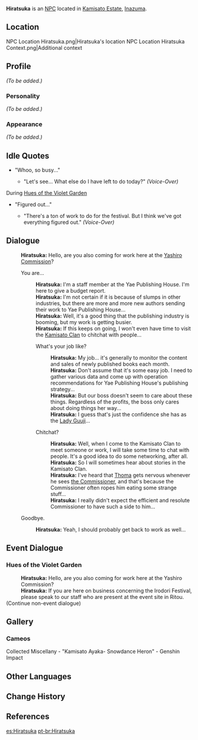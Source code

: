 {{Meta
<!-- Remove this template after adding the missing info -->
|missing_NPC_profile  = yes
}}
{{Character Infobox
|type             = NPC
|image            = NPC Hiratsuka.png
|realname         = 
|region           = Inazuma
|affiliation      = Yae Publishing House
|title            = 
|voiceEN          = [[imdb:nm3158889|Jennifer Sun Bell]]<ref name="Jennifer Sun Bell">Twitter: [https://twitter.com/jennifersunbell/status/1477077136938659840 EN VA Self Announcement]</ref>
|voiceCN          = 
|voiceJP          = 
|dialoguereward   = 
}}
'''Hiratsuka''' is an [[NPC]] located in [[Kamisato Estate]], [[Inazuma]].

==Location==
<gallery hideaddbutton="true" captionalign="center">
NPC Location Hiratsuka.png|Hiratsuka's location
NPC Location Hiratsuka Context.png|Additional context
</gallery>

==Profile==
<!--detailed story/lore information goes here-->
''(To be added.)''

===Personality===
''(To be added.)''

===Appearance===
''(To be added.)''

==Idle Quotes==
*"Whoo, so busy..."
**{{A|VO Hiratsuka 01.ogg}} "Let's see... What else do I have left to do today?" ''(Voice-Over)''

;During [[Hues of the Violet Garden]]
* "Figured out..."
** {{A|VO Hiratsuka 01 (Irodori).ogg}} "There's a ton of work to do for the festival. But I think we've got everything figured out." ''(Voice-Over)''

==Dialogue==
{{Dialogue start}}
:'''Hiratsuka:''' Hello, are you also coming for work here at the [[Yashiro Commission]]?
:{{DIcon}} You are...
::'''Hiratsuka:''' I'm a staff member at the Yae Publishing House. I'm here to give a budget report.
::'''Hiratsuka:''' I'm not certain if it is because of slumps in other industries, but there are more and more new authors sending their work to Yae Publishing House...
::'''Hiratsuka:''' Well, it's a good thing that the publishing industry is booming, but my work is getting busier.
::'''Hiratsuka:''' If this keeps on going, I won't even have time to visit the [[Kamisato Clan]] to chitchat with people...
::{{DIcon}} What's your job like?
:::'''Hiratsuka:''' My job... it's generally to monitor the content and sales of newly published books each month.
:::'''Hiratsuka:''' Don't assume that it's some easy job. I need to gather various data and come up with operation recommendations for Yae Publishing House's publishing strategy...
:::'''Hiratsuka:''' But our boss doesn't seem to care about these things. Regardless of the profits, the boss only cares about doing things her way...
:::'''Hiratsuka:''' I guess that's just the confidence she has as the [[Yae Miko|Lady Guuji]]...
::{{DIcon}} Chitchat?
:::'''Hiratsuka:''' Well, when I come to the Kamisato Clan to meet someone or work, I will take some time to chat with people. It's a good idea to do some networking, after all.
:::'''Hiratsuka:''' So I will sometimes hear about stories in the Kamisato Clan.
:::'''Hiratsuka:''' I've heard that [[Thoma]] gets nervous whenever he sees [[Kamisato Ayato|the Commissioner]], and that's because the Commissioner often ropes him {{sic|in into}} eating some strange stuff...
:::'''Hiratsuka:''' I really didn't expect the efficient and resolute Commissioner to have such a side to him...
:{{DIcon}} Goodbye.
::'''Hiratsuka:''' Yeah, I should probably get back to work as well...
{{Dialogue end}}

==Event Dialogue==
===Hues of the Violet Garden===
{{Dialogue start}}
:'''Hiratsuka:''' Hello, are you also coming for work here at the Yashiro Commission?
:'''Hiratsuka:''' If you are here on business concerning the Irodori Festival, please speak to our staff who are present at the event site in Ritou.
;(Continue non-event dialogue)
{{Dialogue end}}

==Gallery==
===Cameos===
<gallery hideaddbutton="true" captionalign="center">
Collected Miscellany - "Kamisato Ayaka- Snowdance Heron" - Genshin Impact
</gallery>

==Other Languages==
{{Other Languages|default_hidden = 1
|en      = Hiratsuka
|zhs     = 平冢
|zhs_rm  = Píngzhǒng
|zht     = 平塚
|zht_rm  = Píngzhǒng
|ja      = 平塚
|ja_rm   = Hiratsuka
|ko      = 히라츠카
|ko_rm   = Hiracheuka
|es      = Hiratsuka
|fr      = Hiratsuka
|ru      = Хирацука
|th      = Hiratsuka
|vi      = Hiratsuka
|de      = Hiratsuka
|id      = Hiratsuka
|pt      = Hiratsuka
}}

==Change History==
{{Change History|2.0}}

==References==
{{Reflist}}

[[es:Hiratsuka]]
[[pt-br:Hiratsuka]]